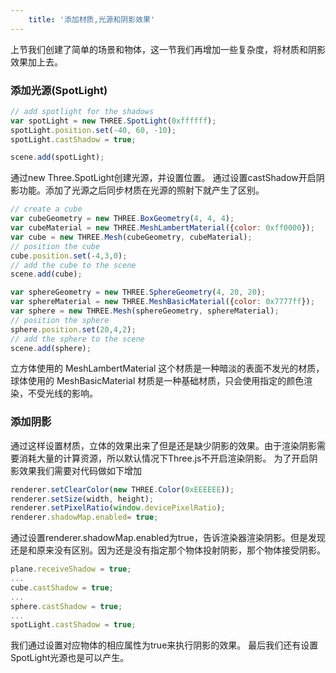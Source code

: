 ```yaml
---
    title: '添加材质,光源和阴影效果'
---
```



上节我们创建了简单的场景和物体，这一节我们再增加一些复杂度，将材质和阴影效果加上去。

<Scene/>


### 添加光源(SpotLight)

```jsx title='chapter-01/03-materials-light.jsx'
// add spotlight for the shadows
var spotLight = new THREE.SpotLight(0xffffff);
spotLight.position.set(-40, 60, -10);
spotLight.castShadow = true;

scene.add(spotLight);
```
通过new Three.SpotLight创建光源，并设置位置。 通过设置castShadow开启阴影功能。添加了光源之后同步材质在光源的照射下就产生了区别。

```jsx title='chapter-01/03-materials-light.jsx'
// create a cube
var cubeGeometry = new THREE.BoxGeometry(4, 4, 4);
var cubeMaterial = new THREE.MeshLambertMaterial({color: 0xff0000});
var cube = new THREE.Mesh(cubeGeometry, cubeMaterial);
// position the cube
cube.position.set(-4,3,0);
// add the cube to the scene
scene.add(cube);

var sphereGeometry = new THREE.SphereGeometry(4, 20, 20);
var sphereMaterial = new THREE.MeshBasicMaterial({color: 0x7777ff});
var sphere = new THREE.Mesh(sphereGeometry, sphereMaterial);
// position the sphere
sphere.position.set(20,4,2);
// add the sphere to the scene
scene.add(sphere);
```
立方体使用的 MeshLambertMaterial 这个材质是一种暗淡的表面不发光的材质，球体使用的 MeshBasicMaterial 材质是一种基础材质，只会使用指定的颜色渲染，不受光线的影响。

### 添加阴影

通过这样设置材质，立体的效果出来了但是还是缺少阴影的效果。由于渲染阴影需要消耗大量的计算资源，所以默认情况下Three.js不开启渲染阴影。 为了开启阴影效果我们需要对代码做如下增加
```jsx title='chapter-01/03-materials-light.jsx'
renderer.setClearColor(new THREE.Color(0xEEEEEE));
renderer.setSize(width, height);
renderer.setPixelRatio(window.devicePixelRatio);
renderer.shadowMap.enabled= true;
```

通过设置renderer.shadowMap.enabled为true，告诉渲染器渲染阴影。但是发现还是和原来没有区别。因为还是没有指定那个物体投射阴影，那个物体接受阴影。
```jsx title='chapter-01/03-materials-light.jsx'
plane.receiveShadow = true;
...
cube.castShadow = true;
...
sphere.castShadow = true;
...
spotLight.castShadow = true;
```

我们通过设置对应物体的相应属性为true来执行阴影的效果。 最后我们还有设置SpotLight光源也是可以产生。
